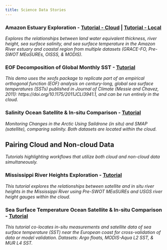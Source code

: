 ```yaml
---
title: Science Data Stories
---
```


### **Amazon Estuary Exploration** - [Tutorial - Cloud](../notebooks/meetings_workshops/workshop_osm_2022/CloudAWS_AmazonRiver_Estuary_Exploration.ipynb) | [Tutorial - Local](../notebooks/meetings_workshops/workshop_osm_2022/Cloud_DirectDownload_AmazonRiver_Estuary_Exploration.ipynb)
*Explores the relationships between land water equivalent thickness, river height, sea surface salinity, and sea surface temperature in the Amazon River estuary and coastal region from multiple datasets (GRACE-FO, Pre-SWOT MEaSUREs, OISSS, & MODIS).*

### **EOF Decomposition of Global Monthly SST** - [Tutorial](../notebooks/DataStories/eof_example_ersst.ipynb)
*This demo uses the xeofs package to replicate part of an empirical orthogonal function (EOF) analysis on century-long, global sea surface temperatures (SSTs) published in Journal of Climate (Messie and Chavez, 2011): https://doi.org/10.1175/2011JCLI3941.1, and can be run entirely in the cloud.*

### **Salinity Ocean Satellite & In-situ Comparison** - [Tutorial](../notebooks/meetings_workshops/arctic_2019.ipynb)
*Monitoring Changes in the Arctic Using Saildrone (in situ) and SMAP (satellite), comparing salinity. Both datasets are located within the cloud.*

## Pairing Cloud and Non-cloud Data 

*Tutorials highlighting workflows that utilize both cloud and non-cloud data simultaneously.*

### **Mississippi River Heights Exploration** - [Tutorial](../notebooks/meetings_workshops/swot_ea_hackweek_2022/River_Heights_in_the_Cloud.ipynb)
*This tutorial explores the relationships between satellite and in situ river heights in the Mississippi River using Pre-SWOT MEaSUREs and USGS river height gauges within the cloud.*

### **Sea Surface Temperature Ocean Satellite & In-situ Comparison** - [Tutorial](../notebooks/SWOT-EA-2021/Colocate_satellite_insitu_ocean.ipynb)
*This tutorial co-locates in-situ measurements and satellite data of sea surface temperature (SST) near the European coast for cross-validation of data or model validation. Datasets: Argo floats, MODIS-Aqua L2 SST, & MUR L4 SST.*

